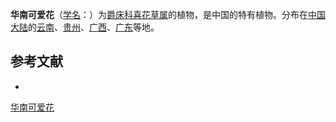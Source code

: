 {{Speciesbox
| name = 华南可爱花
| status = 
| status_system = 
| image =
| genus = Eranthemum
| species = austrosinense
| authority = H. S. Lo
}}

'''华南可爱花'''（[[学名|学名]]：{{lang|la|''Eranthemum austrosinense''}}）为[[爵床科|爵床科]][[喜花草属|喜花草属]]的植物，是中国的特有植物。分布在[[中国大陆|中国大陆]]的[[云南|云南]]、[[贵州|贵州]]、[[广西|广西]]、[[广东|广东]]等地。

== 参考文献 ==
<div class="references-small">
* {{cite web| url =http://www.bioinfo.cn/db05/KmzwSpecies.php?action=view&id=88| title =华南可爱花| work =《中国高等植物数据库全库》| publisher =中国科学院微生物研究所| author =昆明植物研究所| accessdate =2009-02-20| deadurl =yes| archiveurl =https://web.archive.org/web/20160305050257/http://www.bioinfo.cn/db05/KmzwSpecies.php?action=view&id=88| archivedate =2016-03-05}}
</div>
{{Taxonbar|from=Q10905535}}

[[Category:喜花草属|华南可爱花]]


{{植物小作品}}